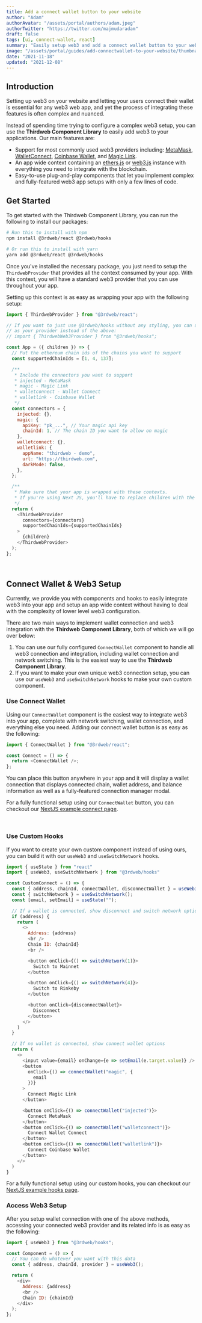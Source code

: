 ```yaml
---
title: Add a connect wallet button to your website
author: "Adam"
authorAvatar: "/assets/portal/authors/adam.jpeg"
authorTwitter: "https://twitter.com/majmudaradam"
draft: false
tags: [ui, connect-wallet, react]
summary: "Easily setup web3 and add a connect wallet button to your website"
image: "/assets/portal/guides/add-connectwallet-to-your-website/thumbnail.png"
date: "2021-11-18"
updated: "2021-12-08"
---
```


## Introduction

Setting up web3 on your website and letting your users connect their wallet is essential for any web3 web app, and yet the process of integrating these features is often complex and nuanced. 

Instead of spending time trying to configure a complex web3 setup, you can use the **Thirdweb Component Library** to easily add web3 to your applications. Our main features are:

- Support for most commonly used web3 providers including: [MetaMask](https://metamask.io/), [WalletConnect](https://walletconnect.com/), [Coinbase Wallet](https://wallet.coinbase.com/), and [Magic Link](https://magic.link/).
- An app wide context containing an [ethers.js](https://github.com/ethers-io/ethers.js/) or [web3.js](https://web3js.readthedocs.io/en/v1.5.2/) instance with everything you need to integrate with the blockchain.
- Easy-to-use plug-and-play components that let you implement complex and fully-featured web3 app setups with only a few lines of code.

## Get Started

To get started with the Thirdweb Component Library, you can run the following to install our packages:

```bash
# Run this to install with npm
npm install @3rdweb/react @3rdweb/hooks 

# Or run this to install with yarn
yarn add @3rdweb/react @3rdweb/hooks
```

Once you've installed the necessary package, you just need to setup the `ThirdwebProvider` that provides all the context consumed by your app. With this context, you will have a standard web3 provider that you can use throughout your app.

Setting up this context is as easy as wrapping your app with the following setup:

```jsx:App.js
import { ThirdwebProvider } from "@3rdweb/react";

// If you want to just use @3rdweb/hooks without any styling, you can use the following
// as your provider instead of the above:
// import { ThirdwebWeb3Provider } from "@3rdweb/hooks";

const App = ({ children }) => {
  // Put the ethereum chain ids of the chains you want to support
  const supportedChainIds = [1, 4, 137];

  /**
   * Include the connectors you want to support
   * injected - MetaMask
   * magic - Magic Link
   * walletconnect - Wallet Connect
   * walletlink - Coinbase Wallet
   */
  const connectors = {
    injected: {},
    magic: {
      apiKey: "pk_...", // Your magic api key
      chainId: 1, // The chain ID you want to allow on magic
    },
    walletconnect: {},
    walletlink: {
      appName: "thirdweb - demo",
      url: "https://thirdweb.com",
      darkMode: false,
    },
  };

  /**
   * Make sure that your app is wrapped with these contexts.
   * If you're using Next JS, you'll have to replace children with the Component setup
   */
  return (
    <ThirdwebProvider 
      connectors={connectors} 
      supportedChainIds={supportedChainIds}
    >
      {children}
    </ThirdwebProvider>
  );
};
```

<br />

## Connect Wallet & Web3 Setup

Currently, we provide you with components and hooks to easily integrate web3 into your app and setup an app wide context without having to deal with the complexity of lower level web3 configuration.

There are two main ways to implement wallet connection and web3 integration with the **Thirdweb Component Library**, both of which we will go over below:

1. You can use our fully configured `ConnectWallet` component to handle all web3 connection and integration, including wallet connection and network switching. This is the easiest way to use the **Thirdweb Component Library**.
2. If you want to make your own unique web3 connection setup, you can use our `useWeb3` and `useSwitchNetwork` hooks to make your own custom component.

### Use Connect Wallet

Using our `ConnectWallet` component is the easiest way to integrate web3 into your app, complete with network switching, wallet connection, and everything else you need. Adding our connect wallet button is as easy as the following:

```jsx:components/Connect.js
import { ConnectWallet } from "@3rdweb/react";

const Connect = () => {
  return <ConnectWallet />;
};
```

You can place this button anywhere in your app and it will display a wallet connection that displays connected chain, wallet address, and balance information as well as a fully-featured connection manager modal.

For a fully functional setup using our `ConnectWallet` button, you can checkout our [NextJS example connect page](https://github.com/thirdweb-dev/ui/blob/main/examples/next/pages/connect.tsx).

<br />

### Use Custom Hooks

If you want to create your own custom component instead of using ours, you can build it with our `useWeb3` and `useSwitchNetwork` hooks.

```jsx:components/CustomConnect.js
import { useState } from "react"
import { useWeb3, useSwitchNetwork } from "@3rdweb/hooks"

const CustomConnect = () => {
  const { address, chainId, connectWallet, disconnectWallet } = useWeb3();
  const { switchNetwork } = useSwitchNetwork();
  const [email, setEmail] = useState("");

  // If a wallet is connected, show disconnect and switch network options
  if (address) {
    return (
      <>
        Address: {address}
        <br />
        Chain ID: {chainId}
        <br />

        <button onClick={() => switchNetwork(1)}>
          Switch to Mainnet
        </button

        <button onClick={() => switchNetwork(4)}>
          Switch to Rinkeby
        </button

        <button onClick={disconnectWallet}>
          Disconnect
        </button>
      </>
    )
  }

  // If no wallet is connected, show connect wallet options
  return (
    <>
      <input value={email} onChange={e => setEmail(e.target.value)} />
      <button
        onClick={() => connectWallet("magic", {
          email
        })}
      >
        Connect Magic Link
      </button>

      <button onClick={() => connectWallet("injected")}>
        Connect MetaMask
      </button>
      <button onClick={() => connectWallet("walletconnect")}>
        Connect Wallet Connect
      </button>
      <button onClick={() => connectWallet("walletlink")}>
        Connect Coinbase Wallet
      </button>
    </>
  )
}
```

For a fully functional setup using our custom hooks, you can checkout our [NextJS example hooks page](https://github.com/thirdweb-dev/ui/blob/main/examples/next/pages/hooks.tsx).

### Access Web3 Setup

After you setup wallet connection with one of the above methods, accessing your connected web3 provider and its related info is as easy as the following:

```jsx:components/Component.js
import { useWeb3 } from "@3rdweb/hooks";

const Component = () => {
  // You can do whatever you want with this data
  const { address, chainId, provider } = useWeb3();

  return (
    <div>
      Address: {address}
      <br />
      Chain ID: {chainId}
    </div>
  );
};
```
